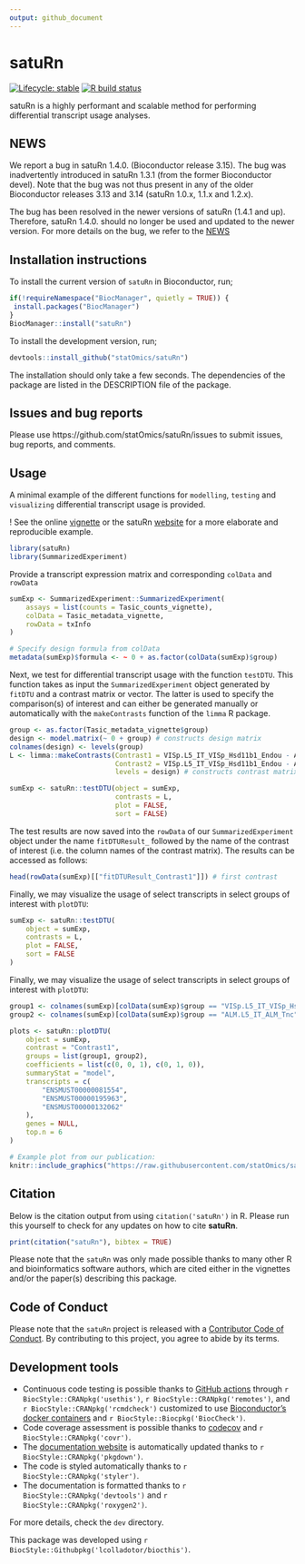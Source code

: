 ```yaml
---
output: github_document
---
```


<!-- README.md is generated from README.Rmd. Please edit that file -->

# satuRn

<!-- badges: start -->
[![Lifecycle: stable](https://img.shields.io/badge/lifecycle-stable-blue.svg)](https://www.tidyverse.org/lifecycle/#stable)
[![R build status](https://github.com/statOmics/satuRn/workflows/R-CMD-check-bioc/badge.svg)](https://github.com/statOmics/satuRn/actions)
<!-- badges: end -->

satuRn is a highly performant and scalable method for performing differential transcript usage analyses.

## NEWS

We report a bug in satuRn 1.4.0. (Bioconductor release 3.15). The bug was
inadvertently introduced in satuRn 1.3.1 (from the former Bioconductor devel).
Note that the bug was not thus present in any of the older Bioconductor releases 
3.13 and 3.14 (satuRn 1.0.x, 1.1.x and 1.2.x).

The bug has been resolved in the newer versions of satuRn (1.4.1 and up).
Therefore, satuRn 1.4.0. should no longer be
used and updated to the newer version. For more details on the bug, we refer
to the [NEWS](https://github.com/statOmics/satuRn/blob/master/NEWS.md)

## Installation instructions

To install the current version of `satuRn` in Bioconductor, run;

```r
if(!requireNamespace("BiocManager", quietly = TRUE)) {
 install.packages("BiocManager") 
}
BiocManager::install("satuRn")
```

To install the development version, run;

```r
devtools::install_github("statOmics/satuRn")
```

The installation should only take a few seconds.
The dependencies of the package are listed in the DESCRIPTION file of the package.

## Issues and bug reports

Please use https://github.com/statOmics/satuRn/issues to submit issues, bug reports, and comments.

## Usage 

A minimal example of the different functions for `modelling`, `testing` and `visualizing` differential transcript usage is provided. 

! See the online [vignette](https://github.com/statOmics/satuRn/blob/master/vignettes/Vignette.Rmd) or the satuRn [website](https://statomics.github.io/satuRn/) for a more elaborate and reproducible example.

```r
library(satuRn)
library(SummarizedExperiment)
```

Provide a transcript expression matrix and corresponding `colData` and `rowData`

```r
sumExp <- SummarizedExperiment::SummarizedExperiment(
    assays = list(counts = Tasic_counts_vignette),
    colData = Tasic_metadata_vignette,
    rowData = txInfo
)

# Specify design formula from colData
metadata(sumExp)$formula <- ~ 0 + as.factor(colData(sumExp)$group)
```

Next, we test for differential transcript usage with the function
`testDTU`. This function takes as input the `SummarizedExperiment`
object generated by `fitDTU` and a contrast matrix or vector. The latter
is used to specify the comparison(s) of interest and can either be
generated manually or automatically with the `makeContrasts` function of
the `limma` R package.

```r
group <- as.factor(Tasic_metadata_vignette$group)
design <- model.matrix(~ 0 + group) # constructs design matrix
colnames(design) <- levels(group)
L <- limma::makeContrasts(Contrast1 = VISp.L5_IT_VISp_Hsd11b1_Endou - ALM.L5_IT_ALM_Tnc,
                          Contrast2 = VISp.L5_IT_VISp_Hsd11b1_Endou - ALM.L5_IT_ALM_Tmem163_Dmrtb1, 
                          levels = design) # constructs contrast matrix

sumExp <- satuRn::testDTU(object = sumExp, 
                          contrasts = L, 
                          plot = FALSE, 
                          sort = FALSE)
```

The test results are now saved into the `rowData` of our
`SummarizedExperiment` object under the name `fitDTUResult_` followed by
the name of the contrast of interest (i.e. the column names of the
contrast matrix). The results can be accessed as follows:

```r
head(rowData(sumExp)[["fitDTUResult_Contrast1"]]) # first contrast
```

Finally, we may visualize the usage of select transcripts in select
groups of interest with `plotDTU`:

```r
sumExp <- satuRn::testDTU(
    object = sumExp,
    contrasts = L,
    plot = FALSE,
    sort = FALSE
)
```

Finally, we may visualize the usage of select transcripts 
in select groups of interest with `plotDTU`:

```r
group1 <- colnames(sumExp)[colData(sumExp)$group == "VISp.L5_IT_VISp_Hsd11b1_Endou"]
group2 <- colnames(sumExp)[colData(sumExp)$group == "ALM.L5_IT_ALM_Tnc"]

plots <- satuRn::plotDTU(
    object = sumExp,
    contrast = "Contrast1",
    groups = list(group1, group2),
    coefficients = list(c(0, 0, 1), c(0, 1, 0)),
    summaryStat = "model",
    transcripts = c(
        "ENSMUST00000081554",
        "ENSMUST00000195963",
        "ENSMUST00000132062"
    ),
    genes = NULL,
    top.n = 6
)
```

```r
# Example plot from our publication:
knitr::include_graphics("https://raw.githubusercontent.com/statOmics/satuRn/master/inst/figures/README-DTU_plot.png")
```

## Citation

Below is the citation output from using `citation('satuRn')` in R. Please
run this yourself to check for any updates on how to cite __satuRn__.

```r
print(citation("satuRn"), bibtex = TRUE)
```

Please note that the `satuRn` was only made possible thanks to many other R and bioinformatics software authors, which are cited either in the vignettes and/or the paper(s) describing this package.

## Code of Conduct

Please note that the `satuRn` project is released with a [Contributor Code of Conduct](https://contributor-covenant.org/version/2/0/CODE_OF_CONDUCT.html). By contributing to this project, you agree to abide by its terms.

## Development tools

* Continuous code testing is possible thanks to [GitHub actions](https://www.tidyverse.org/blog/2020/04/usethis-1-6-0/)  through `r BiocStyle::CRANpkg('usethis')`, `r BiocStyle::CRANpkg('remotes')`, and `r BiocStyle::CRANpkg('rcmdcheck')` customized to use [Bioconductor's docker containers](https://www.bioconductor.org/help/docker/) and `r BiocStyle::Biocpkg('BiocCheck')`.
* Code coverage assessment is possible thanks to [codecov](https://codecov.io/gh) and `r BiocStyle::CRANpkg('covr')`.
* The [documentation website](http://statOmics.github.io/satuRn) is automatically updated thanks to `r BiocStyle::CRANpkg('pkgdown')`.
* The code is styled automatically thanks to `r BiocStyle::CRANpkg('styler')`.
* The documentation is formatted thanks to `r BiocStyle::CRANpkg('devtools')` and `r BiocStyle::CRANpkg('roxygen2')`.

For more details, check the `dev` directory.

This package was developed using `r BiocStyle::Githubpkg('lcolladotor/biocthis')`.


